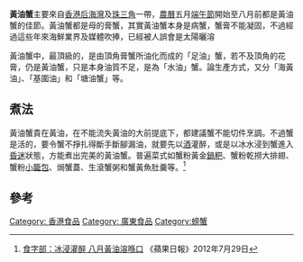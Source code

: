 '''黃油蟹'''主要來自[[香港|香港]][[后海灣|后海灣]]及[[珠三角|珠三角]]一帶，[[農曆|農曆]]五月[[端午節|端午節]]開始至八月前都是黃油蟹的佳節。黃油蟹都是母的膏蟹，其實黃油蟹本身是病蟹，蟹膏不能凝固，不過經過這些年來海鮮業界及媒體吹捧，已經被人誤會是太陽曬溶

黃油蟹中，最頂級的，是由頂角膏蟹所油化而成的「足油」蟹，若不及頂角的花膏，仍是黃油蟹，只是本身油質不足，是為「水油」蟹。論生產方式，又分「海黃油」、「基圍油」和「塘油蟹」等。

==煮法==
黃油蟹貴在黃油，在不能流失黃油的大前提底下，都建議蟹不能切件烹調。不過蟹是活的，要令蟹不掙扎得斷手斷腳漏油，就要先以[[酒|酒]]灌醉，或是以冰水浸到蟹進入[[昏迷|昏迷]]狀態，方能煮出完美的黃油蟹。普遍菜式如蟹粉黃金[[鍋粑|鍋粑]]、蟹粉乾撈大排翅、蟹粉[[小籠包|小籠包]]、焗蟹蓋、生滾蟹粥和蟹黃魚肚羹等。<ref>[http://hk.apple.nextmedia.com/supplement/food/art/20120729/16555277 食字部：冰浸灌醉 八月黃油溶喺口] {{Wayback|url=http://hk.apple.nextmedia.com/supplement/food/art/20120729/16555277 |date=20160304124925 }}《蘋果日報》2012年7月29日</ref>

==參考==
{{reflist}}

{{food-stub}}

[[Category:_香港食品|Category: 香港食品]]
[[Category:_廣東食品|Category: 廣東食品]]
[[Category:螃蟹|Category:螃蟹]]